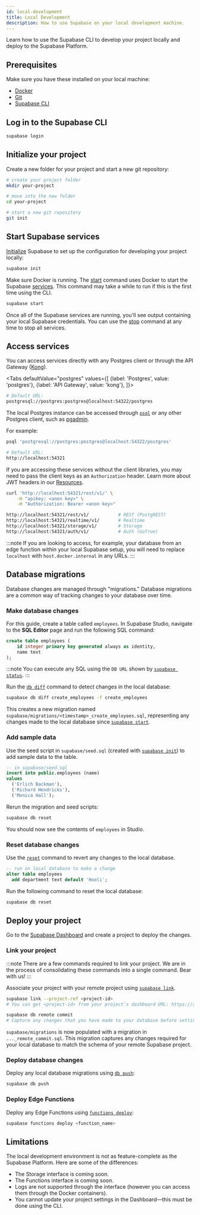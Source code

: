 ```yaml
---
id: local-development
title: Local Development
description: How to use Supabase on your local development machine.
---
```



Learn how to use the Supabase CLI to develop your project locally and deploy to the Supabase Platform.

## Prerequisites

Make sure you have these installed on your local machine:

- [Docker](https://docs.docker.com/engine/install/)
- [Git](https://github.com/git-guides/install-git)
- [Supabase CLI](/docs/guides/cli)

## Log in to the Supabase CLI

```bash
supabase login
```

## Initialize your project

Create a new folder for your project and start a new git repository:

```bash
# create your project folder
mkdir your-project

# move into the new folder
cd your-project

# start a new git repository
git init
```

## Start Supabase services

[Initialize](/reference/cli/usage#supabase-init) Supabase to set up the configuration for developing your project locally:

```bash
supabase init
```

Make sure Docker is running. The [start](/reference/cli/usage#supabase-start) command uses Docker to start the Supabase [services](/architecture).
This command may take a while to run if this is the first time using the CLI.

```bash
supabase start
```

Once all of the Supabase services are running, you'll see output containing your local Supabase credentials.
You can use the [stop](/reference/cli/usage#supabase-stop) command at any time to stop all services.

## Access services

You can access services directly with any Postgres client or through the API Gateway ([Kong](https://github.com/Kong/kong)).

<Tabs
  defaultValue="postgres"
  values={[
    {label: 'Postgres', value: 'postgres'},
    {label: 'API Gateway', value: 'kong'},
  ]}>
<TabItem value="postgres">

```sh
# Default URL:
postgresql://postgres:postgres@localhost:54322/postgres
```

The local Postgres instance can be accessed through [`psql`](https://www.postgresql.org/docs/current/app-psql.html)
or any other Postgres client, such as [pgadmin](https://www.pgadmin.org/).

For example:

```bash
psql 'postgresql://postgres:postgres@localhost:54322/postgres'
```

</TabItem>
<TabItem value="kong">

```sh
# Default URL:
http://localhost:54321
```

If you are accessing these services without the client libraries, you may need to pass the client keys as an `Authorization` header.
Learn more about JWT headers in our [Resources](/learn/auth-deep-dive/auth-deep-dive-jwts).

```sh
curl 'http://localhost:54321/rest/v1/' \
    -H "apikey: <anon key>" \
    -H "Authorization: Bearer <anon key>"

http://localhost:54321/rest/v1/           # REST (PostgREST)
http://localhost:54321/realtime/v1/       # Realtime
http://localhost:54321/storage/v1/        # Storage
http://localhost:54321/auth/v1/           # Auth (GoTrue)
```

</TabItem>
</Tabs>

:::note
If you are looking to access, for example, your database from an edge function within your local Supabase setup, you will need to replace `localhost` with `host.docker.internal` in any URLs.
:::
	
## Database migrations

Database changes are managed through "migrations." Database migrations are a common way of tracking changes to your database over time.

### Make database changes

For this guide, create a table called `employees`. In Supabase Studio, navigate to the **SQL Editor** page and run the following SQL command:

```sql
create table employees (
	id integer primary key generated always as identity,
	name text
);
```

:::note
You can execute any SQL using the `DB URL` shown by [`supabase status`](/reference/cli/usage#supabase-status).
:::

Run the [`db diff`](/reference/cli/usage#supabase-db-diff) command to detect changes in the local database:

```sh
supabase db diff create_employees -f create_employees
```

This creates a new migration named `supabase/migrations/<timestamp>_create_employees.sql`, representing any changes made to the local database since [`supabase start`](/reference/cli/usage#supabase-start).

### Add sample data

Use the seed script in `supabase/seed.sql` (created with [`supabase init`](/reference/cli/usage#supabase-init)) to add sample data to the table.

```sql
-- in supabase/seed.sql
insert into public.employees (name)
values
  ('Erlich Backman'),
  ('Richard Hendricks'),
  ('Monica Hall');
```

Rerun the migration and seed scripts:

```bash
supabase db reset
```

You should now see the contents of `employees` in Studio.

### Reset database changes

Use the [`reset`](/reference/cli/usage#supabase-db-reset) command to revert any changes to the local database.

```sql
-- run on local database to make a change
alter table employees
  add department text default 'Hooli';
```

Run the following command to reset the local database:

```sh
supabase db reset
```

## Deploy your project

Go to the [Supabase Dashboard](https://app.supabase.com) and create a project to deploy the changes.

### Link your project

:::note
There are a few commands required to link your project. We are in the process of consolidating these commands into a single command. Bear with us!
:::

Associate your project with your remote project using [`supabase link`](/reference/cli/usage#supabase-link).

```bash
supabase link --project-ref <project-id>
# You can get <project-id> from your project’s dashboard URL: https://app.supabase.com/project/<project-id>

supabase db remote commit
# Capture any changes that you have made to your database before setting up the CLI
```

`supabase/migrations` is now populated with a migration in `..._remote_commit.sql`.
This migration captures any changes required for your local database to match the schema of your remote Supabase project.

### Deploy database changes

Deploy any local database migrations using [`db push`](/reference/cli/usage#supabase-db-push):

```sh
supabase db push
```

### Deploy Edge Functions

Deploy any Edge Functions using [`functions deploy`](/reference/cli/usage#supabase-functions-deploy):

```sh
supabase functions deploy <function_name>
```

## Limitations

The local development environment is not as feature-complete as the Supabase Platform. Here are some of the differences:

- The Storage interface is coming soon.
- The Functions interface is coming soon.
- Logs are not supported through the interface (however you can access them through the Docker containers).
- You cannot update your project settings in the Dashboard—this must be done using the CLI.
